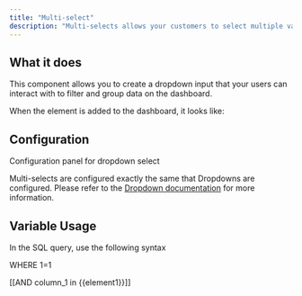 ```yaml
---
title: "Multi-select"
description: "Multi-selects allows your customers to select multiple values to filter down data with."
---
```


## What it does

This component allows you to create a dropdown input that your users can interact with to filter and group data on the dashboard.

When the element is added to the dashboard, it looks like:

## Configuration

Configuration panel for dropdown select

Multi-selects are configured exactly the same that Dropdowns are configured. Please refer to the [Dropdown documentation](/creating-dashboards/ui-elements/dropdown-select#configuration) for more information.

## Variable Usage

In the SQL query, use the following syntax

WHERE 1\=1

\[\[AND column\_1 in {{element1}}\]\]
